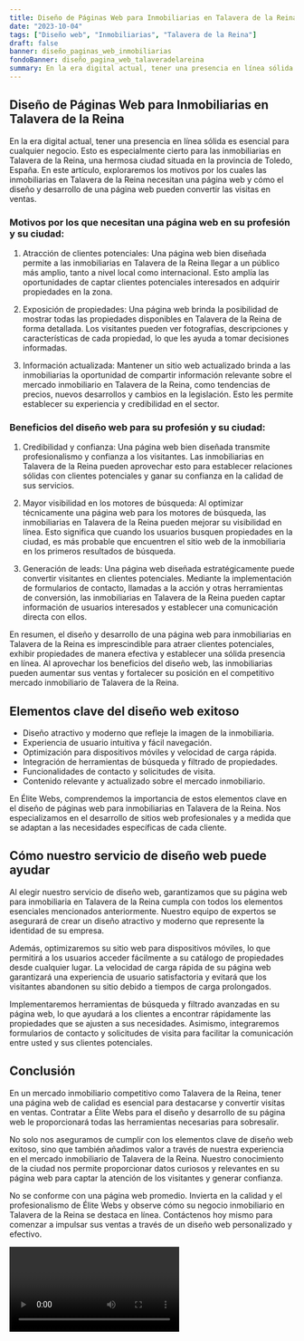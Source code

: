 ```yaml
---
title: Diseño de Páginas Web para Inmobiliarias en Talavera de la Reina
date: "2023-10-04"
tags: ["Diseño web", "Inmobiliarias", "Talavera de la Reina"]
draft: false
banner: diseño_paginas_web_inmobiliarias
fondoBanner: diseño_pagina_web_talaveradelareina
summary: En la era digital actual, tener una presencia en línea sólida es esencial para cualquier negocio. Esto es especialmente cierto para las inmobiliarias en Talavera de la Reina, una hermosa ciudad situada en la provincia de Toledo, España. En este artículo, exploraremos los motivos por los cuales las inmobiliarias en Talavera de la Reina necesitan una página web y cómo el diseño y desarrollo de una página web pueden convertir las visitas en ventas.
---
```



## Diseño de Páginas Web para Inmobiliarias en Talavera de la Reina

En la era digital actual, tener una presencia en línea sólida es esencial para cualquier negocio. Esto es especialmente cierto para las inmobiliarias en Talavera de la Reina, una hermosa ciudad situada en la provincia de Toledo, España. En este artículo, exploraremos los motivos por los cuales las inmobiliarias en Talavera de la Reina necesitan una página web y cómo el diseño y desarrollo de una página web pueden convertir las visitas en ventas.

### Motivos por los que necesitan una página web en su profesión y su ciudad:

1. Atracción de clientes potenciales: Una página web bien diseñada permite a las inmobiliarias en Talavera de la Reina llegar a un público más amplio, tanto a nivel local como internacional. Esto amplía las oportunidades de captar clientes potenciales interesados en adquirir propiedades en la zona.

2. Exposición de propiedades: Una página web brinda la posibilidad de mostrar todas las propiedades disponibles en Talavera de la Reina de forma detallada. Los visitantes pueden ver fotografías, descripciones y características de cada propiedad, lo que les ayuda a tomar decisiones informadas.

3. Información actualizada: Mantener un sitio web actualizado brinda a las inmobiliarias la oportunidad de compartir información relevante sobre el mercado inmobiliario en Talavera de la Reina, como tendencias de precios, nuevos desarrollos y cambios en la legislación. Esto les permite establecer su experiencia y credibilidad en el sector.

### Beneficios del diseño web para su profesión y su ciudad:

1. Credibilidad y confianza: Una página web bien diseñada transmite profesionalismo y confianza a los visitantes. Las inmobiliarias en Talavera de la Reina pueden aprovechar esto para establecer relaciones sólidas con clientes potenciales y ganar su confianza en la calidad de sus servicios.

2. Mayor visibilidad en los motores de búsqueda: Al optimizar técnicamente una página web para los motores de búsqueda, las inmobiliarias en Talavera de la Reina pueden mejorar su visibilidad en línea. Esto significa que cuando los usuarios busquen propiedades en la ciudad, es más probable que encuentren el sitio web de la inmobiliaria en los primeros resultados de búsqueda.

3. Generación de leads: Una página web diseñada estratégicamente puede convertir visitantes en clientes potenciales. Mediante la implementación de formularios de contacto, llamadas a la acción y otras herramientas de conversión, las inmobiliarias en Talavera de la Reina pueden captar información de usuarios interesados y establecer una comunicación directa con ellos.

En resumen, el diseño y desarrollo de una página web para inmobiliarias en Talavera de la Reina es imprescindible para atraer clientes potenciales, exhibir propiedades de manera efectiva y establecer una sólida presencia en línea. Al aprovechar los beneficios del diseño web, las inmobiliarias pueden aumentar sus ventas y fortalecer su posición en el competitivo mercado inmobiliario de Talavera de la Reina.

<GifSeo />

<Cta />

## Elementos clave del diseño web exitoso

- Diseño atractivo y moderno que refleje la imagen de la inmobiliaria.
- Experiencia de usuario intuitiva y fácil navegación.
- Optimización para dispositivos móviles y velocidad de carga rápida.
- Integración de herramientas de búsqueda y filtrado de propiedades.
- Funcionalidades de contacto y solicitudes de visita.
- Contenido relevante y actualizado sobre el mercado inmobiliario.

En Élite Webs, comprendemos la importancia de estos elementos clave en el diseño de páginas web para inmobiliarias en Talavera de la Reina. Nos especializamos en el desarrollo de sitios web profesionales y a medida que se adaptan a las necesidades específicas de cada cliente.

## Cómo nuestro servicio de diseño web puede ayudar

Al elegir nuestro servicio de diseño web, garantizamos que su página web para inmobiliaria en Talavera de la Reina cumpla con todos los elementos esenciales mencionados anteriormente. Nuestro equipo de expertos se asegurará de crear un diseño atractivo y moderno que represente la identidad de su empresa.

Además, optimizaremos su sitio web para dispositivos móviles, lo que permitirá a los usuarios acceder fácilmente a su catálogo de propiedades desde cualquier lugar. La velocidad de carga rápida de su página web garantizará una experiencia de usuario satisfactoria y evitará que los visitantes abandonen su sitio debido a tiempos de carga prolongados.

Implementaremos herramientas de búsqueda y filtrado avanzadas en su página web, lo que ayudará a los clientes a encontrar rápidamente las propiedades que se ajusten a sus necesidades. Asimismo, integraremos formularios de contacto y solicitudes de visita para facilitar la comunicación entre usted y sus clientes potenciales.

## Conclusión

En un mercado inmobiliario competitivo como Talavera de la Reina, tener una página web de calidad es esencial para destacarse y convertir visitas en ventas. Contratar a Élite Webs para el diseño y desarrollo de su página web le proporcionará todas las herramientas necesarias para sobresalir.

No solo nos aseguramos de cumplir con los elementos clave de diseño web exitoso, sino que también añadimos valor a través de nuestra experiencia en el mercado inmobiliario de Talavera de la Reina. Nuestro conocimiento de la ciudad nos permite proporcionar datos curiosos y relevantes en su página web para captar la atención de los visitantes y generar confianza.

No se conforme con una página web promedio. Invierta en la calidad y el profesionalismo de Élite Webs y observe cómo su negocio inmobiliario en Talavera de la Reina se destaca en línea. Contáctenos hoy mismo para comenzar a impulsar sus ventas a través de un diseño web personalizado y efectivo.

<Video />

<CtaBot job="Inmobiliarias" city="Talavera de la Reina" />

<Gmaps query="Talavera de la Reina+españa+maps" />
